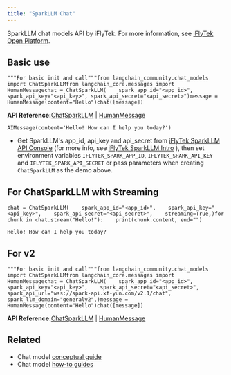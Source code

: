 ```yaml
---
title: "SparkLLM Chat"
---
```


SparkLLM chat models API by iFlyTek. For more information, see [iFlyTek Open Platform](https://www.xfyun.cn/).

## Basic use

```
"""For basic init and call"""from langchain_community.chat_models import ChatSparkLLMfrom langchain_core.messages import HumanMessagechat = ChatSparkLLM(    spark_app_id="<app_id>", spark_api_key="<api_key>", spark_api_secret="<api_secret>")message = HumanMessage(content="Hello")chat([message])
```

**API Reference:**[ChatSparkLLM](https://python.langchain.com/api_reference/community/chat_models/langchain_community.chat_models.sparkllm.ChatSparkLLM.html) | [HumanMessage](https://python.langchain.com/api_reference/core/messages/langchain_core.messages.human.HumanMessage.html)

```
AIMessage(content='Hello! How can I help you today?')
```

* Get SparkLLM's app\_id, api\_key and api\_secret from [iFlyTek SparkLLM API Console](https://console.xfyun.cn/services/bm3) (for more info, see [iFlyTek SparkLLM Intro](https://xinghuo.xfyun.cn/sparkapi) ), then set environment variables `IFLYTEK_SPARK_APP_ID`, `IFLYTEK_SPARK_API_KEY` and `IFLYTEK_SPARK_API_SECRET` or pass parameters when creating `ChatSparkLLM` as the demo above.

## For ChatSparkLLM with Streaming

```
chat = ChatSparkLLM(    spark_app_id="<app_id>",    spark_api_key="<api_key>",    spark_api_secret="<api_secret>",    streaming=True,)for chunk in chat.stream("Hello!"):    print(chunk.content, end="")
```

```
Hello! How can I help you today?
```

## For v2

```
"""For basic init and call"""from langchain_community.chat_models import ChatSparkLLMfrom langchain_core.messages import HumanMessagechat = ChatSparkLLM(    spark_app_id="<app_id>",    spark_api_key="<api_key>",    spark_api_secret="<api_secret>",    spark_api_url="wss://spark-api.xf-yun.com/v2.1/chat",    spark_llm_domain="generalv2",)message = HumanMessage(content="Hello")chat([message])
```

**API Reference:**[ChatSparkLLM](https://python.langchain.com/api_reference/community/chat_models/langchain_community.chat_models.sparkllm.ChatSparkLLM.html) | [HumanMessage](https://python.langchain.com/api_reference/core/messages/langchain_core.messages.human.HumanMessage.html)

## Related

* Chat model [conceptual guide](/oss/concepts/chat_models)
* Chat model [how-to guides](/oss/how_to/#chat-models)
